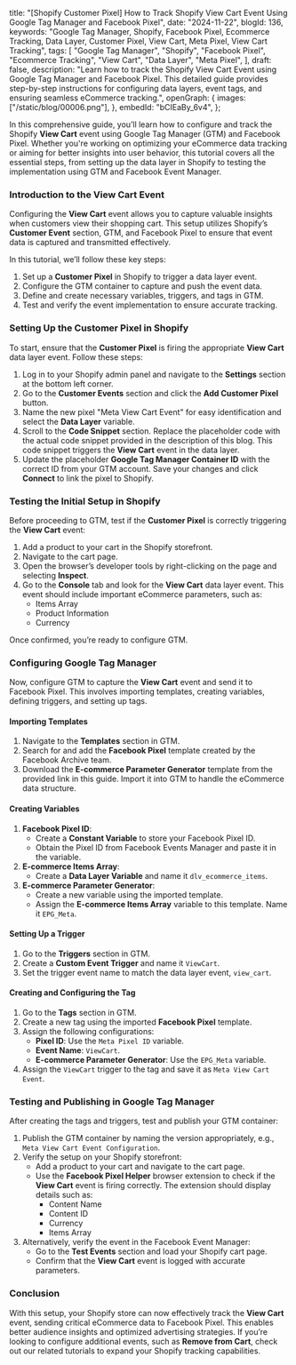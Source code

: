   title:
    "[Shopify Customer Pixel] How to Track Shopify View Cart Event Using Google Tag Manager and Facebook Pixel",
  date: "2024-11-22",
  blogId: 136,
  keywords:
    "Google Tag Manager, Shopify, Facebook Pixel, Ecommerce Tracking, Data Layer, Customer Pixel, View Cart, Meta Pixel, View Cart Tracking",
  tags: [
    "Google Tag Manager",
    "Shopify",
    "Facebook Pixel",
    "Ecommerce Tracking",
    "View Cart",
    "Data Layer",
    "Meta Pixel",
  ],
  draft: false,
  description:
    "Learn how to track the Shopify View Cart Event using Google Tag Manager and Facebook Pixel. This detailed guide provides step-by-step instructions for configuring data layers, event tags, and ensuring seamless eCommerce tracking.",
  openGraph: {
    images: ["/static/blog/00006.png"],
  },
  embedId: "bCIEaBy_6v4",
};

<BlogHeader metadata={metadata} />

In this comprehensive guide, you’ll learn how to configure and track the Shopify **View Cart** event using Google Tag Manager (GTM) and Facebook Pixel. Whether you're working on optimizing your eCommerce data tracking or aiming for better insights into user behavior, this tutorial covers all the essential steps, from setting up the data layer in Shopify to testing the implementation using GTM and Facebook Event Manager.

### Introduction to the View Cart Event

Configuring the **View Cart** event allows you to capture valuable insights when customers view their shopping cart. This setup utilizes Shopify’s **Customer Event** section, GTM, and Facebook Pixel to ensure that event data is captured and transmitted effectively.

In this tutorial, we’ll follow these key steps:

1. Set up a **Customer Pixel** in Shopify to trigger a data layer event.
2. Configure the GTM container to capture and push the event data.
3. Define and create necessary variables, triggers, and tags in GTM.
4. Test and verify the event implementation to ensure accurate tracking.

### Setting Up the Customer Pixel in Shopify

To start, ensure that the **Customer Pixel** is firing the appropriate **View Cart** data layer event. Follow these steps:

1. Log in to your Shopify admin panel and navigate to the **Settings** section at the bottom left corner.
2. Go to the **Customer Events** section and click the **Add Customer Pixel** button.
3. Name the new pixel "Meta View Cart Event" for easy identification and select the **Data Layer** variable.
4. Scroll to the **Code Snippet** section. Replace the placeholder code with the actual code snippet provided in the description of this blog. This code snippet triggers the **View Cart** event in the data layer.
5. Update the placeholder **Google Tag Manager Container ID** with the correct ID from your GTM account. Save your changes and click **Connect** to link the pixel to Shopify.

### Testing the Initial Setup in Shopify

Before proceeding to GTM, test if the **Customer Pixel** is correctly triggering the **View Cart** event:

1. Add a product to your cart in the Shopify storefront.
2. Navigate to the cart page.
3. Open the browser’s developer tools by right-clicking on the page and selecting **Inspect**.
4. Go to the **Console** tab and look for the **View Cart** data layer event. This event should include important eCommerce parameters, such as:
   - Items Array
   - Product Information
   - Currency

Once confirmed, you’re ready to configure GTM.

### Configuring Google Tag Manager

Now, configure GTM to capture the **View Cart** event and send it to Facebook Pixel. This involves importing templates, creating variables, defining triggers, and setting up tags.

#### Importing Templates

1. Navigate to the **Templates** section in GTM.
2. Search for and add the **Facebook Pixel** template created by the Facebook Archive team.
3. Download the **E-commerce Parameter Generator** template from the provided link in this guide. Import it into GTM to handle the eCommerce data structure.

#### Creating Variables

1. **Facebook Pixel ID**:
   - Create a **Constant Variable** to store your Facebook Pixel ID.
   - Obtain the Pixel ID from Facebook Events Manager and paste it in the variable.
2. **E-commerce Items Array**:
   - Create a **Data Layer Variable** and name it `dlv_ecommerce_items`.
3. **E-commerce Parameter Generator**:
   - Create a new variable using the imported template.
   - Assign the **E-commerce Items Array** variable to this template. Name it `EPG_Meta`.

#### Setting Up a Trigger

1. Go to the **Triggers** section in GTM.
2. Create a **Custom Event Trigger** and name it `ViewCart`.
3. Set the trigger event name to match the data layer event, `view_cart`.

#### Creating and Configuring the Tag

1. Go to the **Tags** section in GTM.
2. Create a new tag using the imported **Facebook Pixel** template.
3. Assign the following configurations:
   - **Pixel ID**: Use the `Meta Pixel ID` variable.
   - **Event Name**: `ViewCart`.
   - **E-commerce Parameter Generator**: Use the `EPG_Meta` variable.
4. Assign the `ViewCart` trigger to the tag and save it as `Meta View Cart Event`.

### Testing and Publishing in Google Tag Manager

After creating the tags and triggers, test and publish your GTM container:

1. Publish the GTM container by naming the version appropriately, e.g., `Meta View Cart Event Configuration`.
2. Verify the setup on your Shopify storefront:
   - Add a product to your cart and navigate to the cart page.
   - Use the **Facebook Pixel Helper** browser extension to check if the **View Cart** event is firing correctly. The extension should display details such as:
     - Content Name
     - Content ID
     - Currency
     - Items Array
3. Alternatively, verify the event in the Facebook Event Manager:
   - Go to the **Test Events** section and load your Shopify cart page.
   - Confirm that the **View Cart** event is logged with accurate parameters.

### Conclusion

With this setup, your Shopify store can now effectively track the **View Cart** event, sending critical eCommerce data to Facebook Pixel. This enables better audience insights and optimized advertising strategies. If you’re looking to configure additional events, such as **Remove from Cart**, check out our related tutorials to expand your Shopify tracking capabilities.
